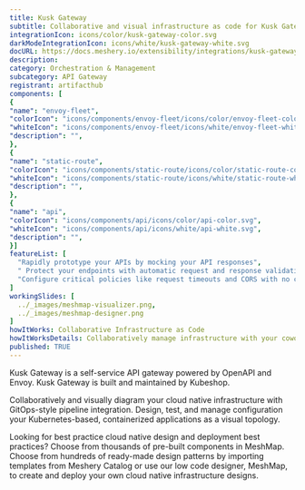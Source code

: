 ```yaml
---
title: Kusk Gateway
subtitle: Collaborative and visual infrastructure as code for Kusk Gateway
integrationIcon: icons/color/kusk-gateway-color.svg
darkModeIntegrationIcon: icons/white/kusk-gateway-white.svg
docURL: https://docs.meshery.io/extensibility/integrations/kusk-gateway
description: 
category: Orchestration & Management
subcategory: API Gateway
registrant: artifacthub
components: [
{
"name": "envoy-fleet",
"colorIcon": "icons/components/envoy-fleet/icons/color/envoy-fleet-color.svg",
"whiteIcon": "icons/components/envoy-fleet/icons/white/envoy-fleet-white.svg",
"description": "",
},
{
"name": "static-route",
"colorIcon": "icons/components/static-route/icons/color/static-route-color.svg",
"whiteIcon": "icons/components/static-route/icons/white/static-route-white.svg",
"description": "",
},
{
"name": "api",
"colorIcon": "icons/components/api/icons/color/api-color.svg",
"whiteIcon": "icons/components/api/icons/white/api-white.svg",
"description": "",
}]
featureList: [
  "Rapidly prototype your APIs by mocking your API responses",
  " Protect your endpoints with automatic request and response validations",
  "Configure critical policies like request timeouts and CORS with no coding required."
]
workingSlides: [
  ../_images/meshmap-visualizer.png,
  ../_images/meshmap-designer.png
]
howItWorks: Collaborative Infrastructure as Code
howItWorksDetails: Collaboratively manage infrastructure with your coworkers synchronously sharing the same designs.
published: TRUE
---
```

<p>
Kusk Gateway is a self-service API gateway powered by OpenAPI and Envoy. Kusk Gateway is built and maintained by Kubeshop.
</p>
<p>
    Collaboratively and visually diagram your cloud native infrastructure with GitOps-style pipeline integration. Design, test, and manage configuration your Kubernetes-based, containerized applications as a visual topology.
</p>
<p>
    Looking for best practice cloud native design and deployment best practices? Choose from thousands of pre-built components in MeshMap. Choose from hundreds of ready-made design patterns by importing templates from Meshery Catalog or use our low code designer, MeshMap, to create and deploy your own cloud native infrastructure designs.
</p>
